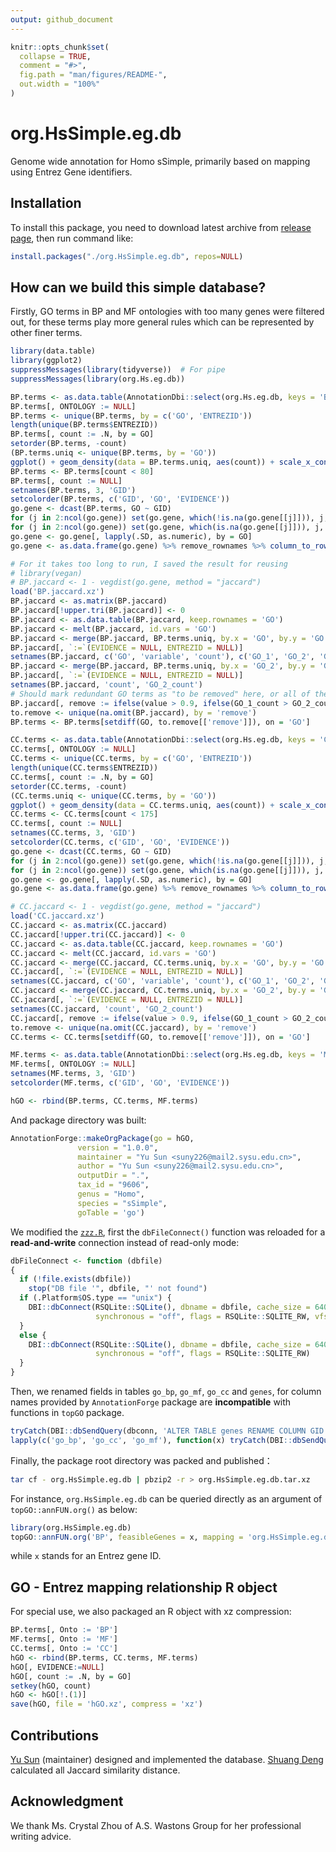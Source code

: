 ```yaml
---
output: github_document
---
```


<!-- README.md is generated from README.Rmd. Please edit that file -->

```r
knitr::opts_chunk$set(
  collapse = TRUE,
  comment = "#>",
  fig.path = "man/figures/README-",
  out.width = "100%"
)
```
# org.HsSimple.eg.db

<!-- badges: start -->
<!-- badges: end -->

Genome wide annotation for Homo sSimple, primarily based on mapping using Entrez Gene identifiers.

## Installation

To install this package, you need to download latest archive from [release page](https://github.com/bioinformatist/org.HsSimple.eg.db/releases), then run command like:

```r
install.packages("./org.HsSimple.eg.db", repos=NULL)
```

## How can we build this simple database?

Firstly, GO terms in BP and MF ontologies with too many genes were filtered out, for these terms play more general rules which can be represented by other finer terms.

```r
library(data.table)
library(ggplot2)
suppressMessages(library(tidyverse))  # For pipe
suppressMessages(library(org.Hs.eg.db))

BP.terms <- as.data.table(AnnotationDbi::select(org.Hs.eg.db, keys = 'BP', columns = c('GO', 'ENTREZID'), keytype = "ONTOLOGY"))
BP.terms[, ONTOLOGY := NULL]
BP.terms <- unique(BP.terms, by = c('GO', 'ENTREZID'))
length(unique(BP.terms$ENTREZID))
BP.terms[, count := .N, by = GO]
setorder(BP.terms, -count)
(BP.terms.uniq <- unique(BP.terms, by = 'GO'))
ggplot() + geom_density(data = BP.terms.uniq, aes(count)) + scale_x_continuous(breaks = seq.int(0, 80, 10), labels = seq.int(0, 80, 10), limits = c(0, 100))
BP.terms <- BP.terms[count < 80]
BP.terms[, count := NULL]
setnames(BP.terms, 3, 'GID')
setcolorder(BP.terms, c('GID', 'GO', 'EVIDENCE'))
go.gene <- dcast(BP.terms, GO ~ GID)
for (j in 2:ncol(go.gene)) set(go.gene, which(!is.na(go.gene[[j]])), j, 1L)
for (j in 2:ncol(go.gene)) set(go.gene, which(is.na(go.gene[[j]])), j, 0L)
go.gene <- go.gene[, lapply(.SD, as.numeric), by = GO]
go.gene <- as.data.frame(go.gene) %>% remove_rownames %>% column_to_rownames(var = "GO")

# For it takes too long to run, I saved the result for reusing
# library(vegan)
# BP.jaccard <- 1 - vegdist(go.gene, method = "jaccard")
load('BP.jaccard.xz')
BP.jaccard <- as.matrix(BP.jaccard)
BP.jaccard[!upper.tri(BP.jaccard)] <- 0
BP.jaccard <- as.data.table(BP.jaccard, keep.rownames = 'GO')
BP.jaccard <- melt(BP.jaccard, id.vars = 'GO')
BP.jaccard <- merge(BP.jaccard, BP.terms.uniq, by.x = 'GO', by.y = 'GO')
BP.jaccard[, `:=`(EVIDENCE = NULL, ENTREZID = NULL)]
setnames(BP.jaccard, c('GO', 'variable', 'count'), c('GO_1', 'GO_2', 'GO_1_count'))
BP.jaccard <- merge(BP.jaccard, BP.terms.uniq, by.x = 'GO_2', by.y = 'GO')
BP.jaccard[, `:=`(EVIDENCE = NULL, ENTREZID = NULL)]
setnames(BP.jaccard, 'count', 'GO_2_count')
# Should mark redundant GO terms as "to be removed" here, or all of them will be kept
BP.jaccard[, remove := ifelse(value > 0.9, ifelse(GO_1_count > GO_2_count, GO_1, GO_2), NA), by = .I]
to.remove <- unique(na.omit(BP.jaccard), by = 'remove')
BP.terms <- BP.terms[setdiff(GO, to.remove[['remove']]), on = 'GO']

CC.terms <- as.data.table(AnnotationDbi::select(org.Hs.eg.db, keys = 'CC', columns = c('GO', 'ENTREZID'), keytype = "ONTOLOGY"))
CC.terms[, ONTOLOGY := NULL]
CC.terms <- unique(CC.terms, by = c('GO', 'ENTREZID'))
length(unique(CC.terms$ENTREZID))
CC.terms[, count := .N, by = GO]
setorder(CC.terms, -count)
(CC.terms.uniq <- unique(CC.terms, by = 'GO'))
ggplot() + geom_density(data = CC.terms.uniq, aes(count)) + scale_x_continuous(limits = c(0, 250))
CC.terms <- CC.terms[count < 175]
CC.terms[, count := NULL]
setnames(CC.terms, 3, 'GID')
setcolorder(CC.terms, c('GID', 'GO', 'EVIDENCE'))
go.gene <- dcast(CC.terms, GO ~ GID)
for (j in 2:ncol(go.gene)) set(go.gene, which(!is.na(go.gene[[j]])), j, 1L)
for (j in 2:ncol(go.gene)) set(go.gene, which(is.na(go.gene[[j]])), j, 0L)
go.gene <- go.gene[, lapply(.SD, as.numeric), by = GO]
go.gene <- as.data.frame(go.gene) %>% remove_rownames %>% column_to_rownames(var = "GO")

# CC.jaccard <- 1 - vegdist(go.gene, method = "jaccard")
load('CC.jaccard.xz')
CC.jaccard <- as.matrix(CC.jaccard)
CC.jaccard[!upper.tri(CC.jaccard)] <- 0
CC.jaccard <- as.data.table(CC.jaccard, keep.rownames = 'GO')
CC.jaccard <- melt(CC.jaccard, id.vars = 'GO')
CC.jaccard <- merge(CC.jaccard, CC.terms.uniq, by.x = 'GO', by.y = 'GO')
CC.jaccard[, `:=`(EVIDENCE = NULL, ENTREZID = NULL)]
setnames(CC.jaccard, c('GO', 'variable', 'count'), c('GO_1', 'GO_2', 'GO_1_count'))
CC.jaccard <- merge(CC.jaccard, CC.terms.uniq, by.x = 'GO_2', by.y = 'GO')
CC.jaccard[, `:=`(EVIDENCE = NULL, ENTREZID = NULL)]
setnames(CC.jaccard, 'count', 'GO_2_count')
CC.jaccard[, remove := ifelse(value > 0.9, ifelse(GO_1_count > GO_2_count, GO_1, GO_2), NA), by = .I]
to.remove <- unique(na.omit(CC.jaccard), by = 'remove')
CC.terms <- CC.terms[setdiff(GO, to.remove[['remove']]), on = 'GO']

MF.terms <- as.data.table(AnnotationDbi::select(org.Hs.eg.db, keys = 'MF', columns = c('GO', 'ENTREZID'), keytype = "ONTOLOGY"))
MF.terms[, ONTOLOGY := NULL]
setnames(MF.terms, 3, 'GID')
setcolorder(MF.terms, c('GID', 'GO', 'EVIDENCE'))

hGO <- rbind(BP.terms, CC.terms, MF.terms)
```

And package directory was built:

```r
AnnotationForge::makeOrgPackage(go = hGO,
               version = "1.0.0",
               maintainer = "Yu Sun <suny226@mail2.sysu.edu.cn>",
               author = "Yu Sun <suny226@mail2.sysu.edu.cn>",
               outputDir = ".",
               tax_id = "9606",
               genus = "Homo",
               species = "sSimple",
               goTable = 'go')
```

We modified the [`zzz.R`](R/zzz.R), first the `dbFileConnect()` function was reloaded for a **read-and-write** connection instead of read-only mode:

```r
dbFileConnect <- function (dbfile)
{
  if (!file.exists(dbfile))
    stop("DB file '", dbfile, "' not found")
  if (.Platform$OS.type == "unix") {
    DBI::dbConnect(RSQLite::SQLite(), dbname = dbfile, cache_size = 64000L,
                   synchronous = "off", flags = RSQLite::SQLITE_RW, vfs = "unix-none")
  }
  else {
    DBI::dbConnect(RSQLite::SQLite(), dbname = dbfile, cache_size = 64000L,
                   synchronous = "off", flags = RSQLite::SQLITE_RW)
  }
}
```

Then, we renamed fields in tables `go_bp`, `go_mf`, `go_cc` and `genes`, for column names provided by `AnnotationForge` package are **incompatible** with functions in `topGO` package.

```r
tryCatch(DBI::dbSendQuery(dbconn, 'ALTER TABLE genes RENAME COLUMN GID to gene_id'), error=function(e) NULL)
lapply(c('go_bp', 'go_cc', 'go_mf'), function(x) tryCatch(DBI::dbSendQuery(dbconn, paste0('ALTER TABLE ', x, ' RENAME COLUMN GO to go_id')), error=function(e) NULL))
```

Finally, the package root directory was packed and published：

```bash
tar cf - org.HsSimple.eg.db | pbzip2 -r > org.HsSimple.eg.db.tar.xz
```

For instance, `org.HsSimple.eg.db` can be queried directly as an argument of `topGO::annFUN.org()` as below:

```r
library(org.HsSimple.eg.db)
topGO::annFUN.org('BP', feasibleGenes = x, mapping = 'org.HsSimple.eg.db', ID = "entrez")
```

while `x` stands for an Entrez gene ID.

## GO - Entrez mapping relationship R object

For special use, we also packaged an R object with xz compression:

```r
BP.terms[, Onto := 'BP']
MF.terms[, Onto := 'MF']
CC.terms[, Onto := 'CC']
hGO <- rbind(BP.terms, CC.terms, MF.terms)
hGO[, EVIDENCE:=NULL]
hGO[, count := .N, by = GO]
setkey(hGO, count)
hGO <- hGO[!.(1)]
save(hGO, file = 'hGO.xz', compress = 'xz')
```

## Contributions

[Yu Sun](https://github.com/bioinformatist/) (maintainer) designed and implemented the database. [Shuang Deng](https://github.com/dengshuang0116/) calculated all Jaccard similarity distance.

## Acknowledgment

We thank Ms. Crystal Zhou of A.S. Wastons Group for her professional writing advice.